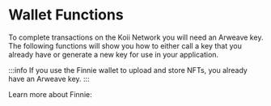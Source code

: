 
# Wallet Functions

To complete transactions on the Koii Network you will need an Arweave key. The following functions will show you how to either call a key that you already have or generate a new key for use in your application.&#x20;

:::info
If you use the Finnie wallet to upload and store NFTs, you already have an Arweave key.
:::

Learn more about Finnie:

<ContentLink title="Welcome to Finnie" link="/" iconType="copy" />
